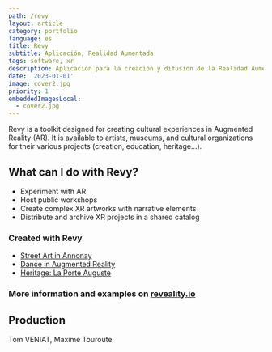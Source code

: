 ```yaml
---
path: /revy
layout: article
category: portfolio
language: es
title: Revy
subtitle: Aplicación, Realidad Aumentada
tags: software, xr
description: Aplicación para la creación y difusión de la Realidad Aumentada
date: '2023-01-01'
image: cover2.jpg
priority: 1
embeddedImagesLocal:
  - cover2.jpg
---
```



Revy is a toolkit designed for creating cultural experiences in Augmented Reality (AR). It is available to artists, museums, and cultural organizations for their various projects (creation, education, heritage...).

## What can I do with Revy?
* Experiment with AR
* Host public workshops
* Create complex XR artworks with narrative elements
* Distribute and archive XR projects in a shared catalog

### Created with Revy
* [Street Art in Annonay](/mural-annonay/)
* [Dance in Augmented Reality](//reveality.io/fr/the-invisible-party/#content)
* [Heritage: La Porte Auguste](//reveality.io/fr/porte-auguste-nimes/#content)

### More information and examples on [reveality.io](https://reveality.io/)

## Production
Tom VENIAT, Maxime Touroute

